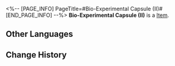 <%-- [PAGE_INFO]
PageTitle=#Bio-Experimental Capsule (II)#
[END_PAGE_INFO] --%>
{{Item Infobox
|id          = 252326
|image       = Item Bio-Experimental Capsule (II).png{{subst:void|<!--$UPLOAD:<<SpriteOutput/Quest/PlanetFes/SwapCardPic/SwapCardPiece/1009_2.png>-<Item Bio-Experimental Capsule (II).png>-<Item Icons>>-->}}
|type        = 
|invCategory = 
|rarity      = 5
|effect      = 
|description = Complete a Memory Card set to gain buffs.
}}
{{Description|The trailblazing memories deep in your mind will provide inspiration to the game once you recall it in full.}}
'''Bio-Experimental Capsule (II)''' is a [[Item]].

==Other Languages==
{{Other Languages
|en   = Bio-Experimental Capsule (II)
|zhs  = 生物试验舱-Ⅱ
|zht  = 生物試驗艙-Ⅱ
|ja   = 生物実験室-II
|ko   = 바이오 실험실-Ⅱ
|es   = Cápsula bioexperimental&nbsp;II
|fr   = Capsule bioexpérimentale (II)
|ru   = Капсула биологических испытаний II
|th   = ห้องทดลองชีวภาพ II
|vi   = Khoang Thí Nghiệm Sinh Vật-II
|de   = Biologische Versuchskapsel (II)
|id   = Pod Eksperimen Biologi II
|pt   = Cápsula Bio-Experimental (II)
}}

==Change History==
{{Change History|3.2}}